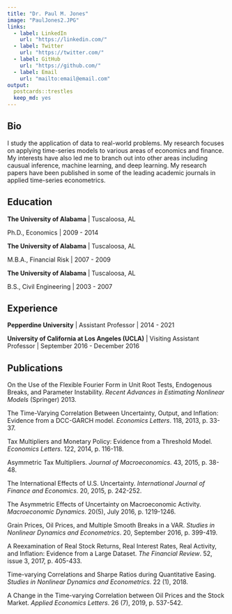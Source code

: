 ```yaml
---
title: "Dr. Paul M. Jones"
image: "PaulJones2.JPG"
links:
  - label: LinkedIn
    url: "https://linkedin.com/"
  - label: Twitter
    url: "https://twitter.com/"
  - label: GitHub
    url: "https://github.com/"
  - label: Email
    url: "mailto:email@email.com"
output:
  postcards::trestles
  keep_md: yes
---
```

 
## Bio

I study the application of data to real-world problems. My research focuses on applying time-series models to various areas of economics and finance. My interests have also led me to branch out into other areas including causual inference, machine learning, and deep learning. My research papers have been published in some of the leading academic journals in applied time-series econometrics.   

## Education

**The University of Alabama** | Tuscaloosa, AL

Ph.D., Economics | 2009 - 2014

**The University of Alabama** | Tuscaloosa, AL

M.B.A., Financial Risk | 2007 - 2009

**The University of Alabama** | Tuscaloosa, AL

B.S., Civil Engineering | 2003 - 2007

## Experience

**Pepperdine University** | Assistant Professor | 2014 - 2021

**University of California at Los Angeles (UCLA)** | Visiting Assistant Professor | September 2016 - December 2016

## Publications

On the Use of the Flexible Fourier Form in Unit Root Tests, Endogenous Breaks, and Parameter Instability. *Recent Advances in Estimating Nonlinear Models* (Springer) 2013.

The Time-Varying Correlation Between Uncertainty, Output, and Inflation: Evidence from a DCC-GARCH model. *Economics Letters*. 118, 2013, p. 33-37.

Tax Multipliers and Monetary Policy: Evidence from a Threshold Model. *Economics Letters*. 122, 2014, p. 116-118.

Asymmetric Tax Multipliers. *Journal of Macroeconomics*. 43, 2015, p. 38-48.

The International Effects of U.S. Uncertainty. *International Journal of Finance and Economics*. 20, 2015, p. 242-252.

The Asymmetric Effects of Uncertainty on Macroeconomic Activity. *Macroeconomic Dynamics*. 20(5), July 2016, p. 1219-1246.

Grain Prices, Oil Prices, and Multiple Smooth Breaks in a VAR. *Studies in Nonlinear Dynamics and Econometrics*. 20, September 2016, p. 399-419.

A Reexamination of Real Stock Returns, Real Interest Rates, Real Activity, and Inflation: Evidence from a Large Dataset. *The Financial Review*. 52, issue 3, 2017, p. 405-433.

Time-varying Correlations and Sharpe Ratios during Quantitative Easing. *Studies in Nonlinear Dynamics and Econometrics*. 22 (1), 2018.

A Change in the Time-varying Correlation between Oil Prices and the Stock Market. *Applied Economics Letters*. 26 (7), 2019, p. 537-542.

